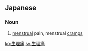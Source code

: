 ==Japanese==
{{ja-kanjitab|せい|り|つう|yomi=on}}

===Noun===
{{ja-noun|せいりつう}}

# [[menstrual]] pain, menstrual [[cramps]]
#: {{ja-usex|生理痛がものすごく酷いです。|せいりつう が ものすごく ひどい です。|I have terrible menstrual cramps.}}

[[ko:生理痛]]
[[sv:生理痛]]